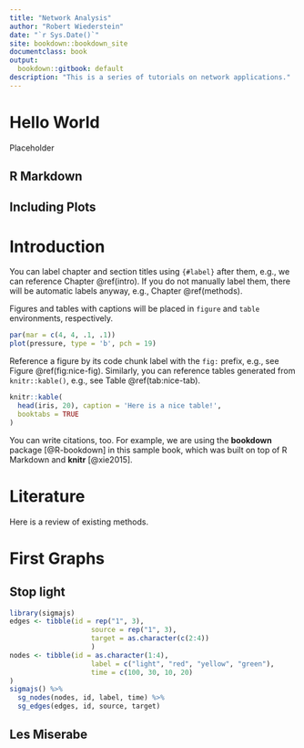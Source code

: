 ```yaml
---
title: "Network Analysis"
author: "Robert Wiederstein"
date: "`r Sys.Date()`"
site: bookdown::bookdown_site
documentclass: book
output:
  bookdown::gitbook: default
description: "This is a series of tutorials on network applications."
---
```


# Hello World

Placeholder


## R Markdown
## Including Plots

<!--chapter:end:index.Rmd-->

# Introduction {#intro}

You can label chapter and section titles using `{#label}` after them, e.g., we can reference Chapter \@ref(intro). If you do not manually label them, there will be automatic labels anyway, e.g., Chapter \@ref(methods).

Figures and tables with captions will be placed in `figure` and `table` environments, respectively.

```r
par(mar = c(4, 4, .1, .1))
plot(pressure, type = 'b', pch = 19)
```

Reference a figure by its code chunk label with the `fig:` prefix, e.g., see Figure \@ref(fig:nice-fig). Similarly, you can reference tables generated from `knitr::kable()`, e.g., see Table \@ref(tab:nice-tab).

```r
knitr::kable(
  head(iris, 20), caption = 'Here is a nice table!',
  booktabs = TRUE
)
```

You can write citations, too. For example, we are using the **bookdown** package [@R-bookdown] in this sample book, which was built on top of R Markdown and **knitr** [@xie2015].

<!--chapter:end:01-intro.Rmd-->

# Literature

Here is a review of existing methods.

<!--chapter:end:02-literature.Rmd-->

# First Graphs

## Stop light

```r
library(sigmajs)
edges <- tibble(id = rep("1", 3),
                    source = rep("1", 3),
                    target = as.character(c(2:4))
                    )
nodes <- tibble(id = as.character(1:4),
                    label = c("light", "red", "yellow", "green"),
                    time = c(100, 30, 10, 20)
)
sigmajs() %>%
  sg_nodes(nodes, id, label, time) %>%
  sg_edges(edges, id, source, target) 

```


## Les Miserabe


<!--chapter:end:05-first-charts.Rmd-->

